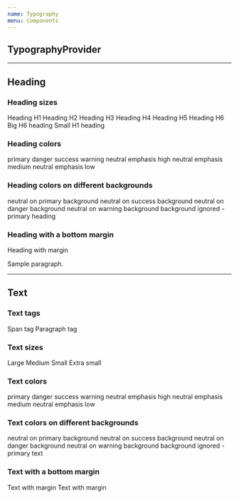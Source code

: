 ```yaml
---
name: Typography
menu: Components
---
```




## **TypographyProvider**



---



## **Heading**

<Props of={Heading} />


### Heading sizes

<Playground>
  <Heading as="h1">Heading H1</Heading>
  <Heading as="h2">Heading H2</Heading>
  <Heading as="h3">Heading H3</Heading>
  <Heading as="h4">Heading H4</Heading>
  <Heading as="h5">Heading H5</Heading>
  <Heading as="h6">Heading H6</Heading>
  <Heading as="h6" sizing="h1">Big H6 heading</Heading>
  <Heading as="h1" sizing="h6">Small H1 heading</Heading>
</Playground>


### Heading colors

<Playground>
  <Heading as="h4" color="primary">primary</Heading>
  <Heading as="h4" color="danger">danger</Heading>
  <Heading as="h4" color="success">success</Heading>
  <Heading as="h4" color="warning">warning</Heading>
  <Heading as="h4" color="neutral" emphasis="high">neutral emphasis high</Heading>
  <Heading as="h4" color="neutral" emphasis="medium">neutral emphasis medium</Heading>
  <Heading as="h4" color="neutral" emphasis="low">neutral emphasis low</Heading>
</Playground>

### Heading colors on different backgrounds

<Playground>
  <ColorBox bgColor="primary">
    <Heading as="h4">neutral on primary background</Heading>
  </ColorBox>
  <ColorBox bgColor="success">
    <Heading as="h4">neutral on success background</Heading>
  </ColorBox>
  <ColorBox bgColor="danger">
    <Heading as="h4">neutral on danger background</Heading>
  </ColorBox>
  <ColorBox bgColor="warning">
    <Heading as="h4">neutral on warning background</Heading>
  </ColorBox>
  <ColorBox bgColor="warning">
    <Heading as="h4" ignoreBackground={true} color="primary">
      background ignored - primary heading
    </Heading>
  </ColorBox>
</Playground>

### Heading with a bottom margin

<Playground>
  <Heading as="h3" marginBottom={true}>Heading with margin</Heading>
  <p>Sample paragraph.</p>
</Playground>



---



## **Text**

<Props of={Text} />


### Text tags

<Playground>
  <Text as="span">Span tag</Text>
  <Text as="p">Paragraph tag</Text>
</Playground>


### Text sizes

<Playground>
  <Text sizing="l">Large</Text>
  <Text sizing="m">Medium</Text>
  <Text sizing="s">Small</Text>
  <Text sizing="xs">Extra small</Text>
</Playground>


### Text colors

<Playground>
  <Text color="primary">primary</Text>
  <Text color="danger">danger</Text>
  <Text color="success">success</Text>
  <Text color="warning">warning</Text>
  <Text color="neutral" emphasis="high">neutral emphasis high</Text>
  <Text color="neutral" emphasis="medium">neutral emphasis medium</Text>
  <Text color="neutral" emphasis="low">neutral emphasis low</Text>

</Playground>

### Text colors on different backgrounds

<Playground>
  <ColorBox bgColor="primary">
    <Text>neutral on primary background</Text>
  </ColorBox>
  <ColorBox bgColor="success">
    <Text>neutral on success background</Text>
  </ColorBox>
  <ColorBox bgColor="danger">
    <Text>neutral on danger background</Text>
  </ColorBox>
  <ColorBox bgColor="warning">
    <Text>neutral on warning background</Text>
  </ColorBox>
  <ColorBox bgColor="warning">
    <Text ignoreBackground={true} color="primary">
      background ignored - primary text
    </Text>
  </ColorBox>
</Playground>


### Text with a bottom margin

<Playground>
  <Text marginBottom={true}>Text with margin</Text>
  <Text marginBottom={true}>Text with margin</Text>
</Playground>